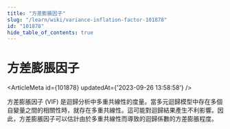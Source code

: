 ```yaml
---
title: "方差膨脹因子"
slug: "/learn/wiki/variance-inflation-factor-101878"
id: "101878"
hide_table_of_contents: true
---
```



# 方差膨脹因子

<ArticleMeta id={101878} updatedAt={'2023-09-26 13:58:58'} />
<div className='border-solid border-b border-t-0 my-4 border-[var(--ifm-color-gray-300)]' />

方差膨脹因子 (VIF) 是迴歸分析中多重共線性的度量。當多元迴歸模型中存在多個自變量之間的相關性時，就存在多重共線性。這可能對迴歸結果產生不利影響。因此，方差膨脹因子可以估計由於多重共線性而導致的迴歸係數的方差膨脹程度。
